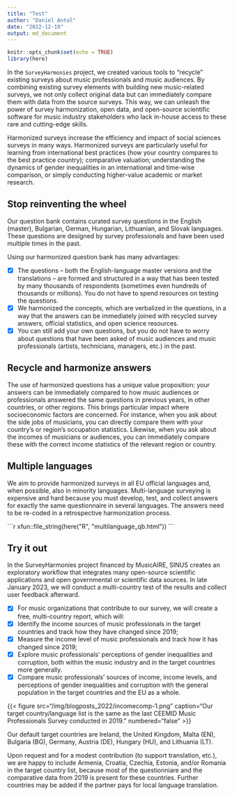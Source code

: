 ```yaml
---
title: "Test"
author: "Daniel Antal"
date: "2022-12-19"
output: md_document
---
```


```r
knitr::opts_chunk$set(echo = TRUE)
library(here)
```


In the `SurveyHarmonies` project, we created various tools to “recycle” existing surveys about music professionals and music audiences. By combining existing survey elements with building new music-related surveys, we not only collect original data but can immediately compare them with data from the source surveys. This way, we can unleash the power of survey harmonization, open data, and open-source scientific software for music industry stakeholders who lack in-house access to these rare and cutting-edge skills.

Harmonized surveys increase the efficiency and impact of social sciences surveys in many ways. Harmonized surveys are particularly useful for learning from international best practices (how your country compares to the best practice country); comparative valuation; understanding the dynamics of gender inequalities in an international and time-wise comparison, or simply conducting higher-value academic or market research.

## Stop reinventing the wheel

Our question bank contains curated survey questions in the English (master), Bulgarian, German, Hungarian, Lithuanian, and Slovak languages.  These questions are designed by survey professionals and have been used multiple times in the past.

Using our harmonized question bank has many advantages:

- [x] The questions – both the English-language master versions and the translations – are formed and structured in a way that has been tested by many thousands of respondents (sometimes even hundreds of thousands or millions). You do not have to spend resources on testing the questions.
- [x] We harmonized the concepts, which are verbalized in the questions, in a way that the answers can be immediately joined with recycled survey answers, official statistics, and open science resources.
- [x] You can still add your own questions, but you do not have to worry about questions that have been asked of music audiences and music professionals (artists, technicians, managers, etc.) in the past. 





## Recycle and harmonize answers

The use of harmonized questions has a unique value proposition: your answers can be immediately compared to how music audiences or professionals answered the same questions in previous years, in other countries, or other regions. This brings particular impact where socioeconomic factors are concerned. For instance, when you ask about the side jobs of musicians, you can directly compare them with your country’s or region's occupation statistics.  Likewise, when you ask about the incomes of musicians or audiences, you can immediately compare these with the correct income statistics of the relevant region or country. 

## Multiple languages

We aim to provide harmonized surveys in all EU official languages and, when possible, also in minority languages.  Multi-language surveying is expensive and hard because you must develop, test, and collect answers for exactly the same questionnaire in several languages. The answers need to be re-coded in a retrospective harmonization process.

````{=html}
```r
xfun::file_string(here("R", "multilanguage_qb.html"))
```
````

## Try it out

In the SurveyHarmonies project financed by MusicAIRE, SINUS creates an exploratory workflow that integrates many open-source scientific applications and open governmental or scientific data sources. In late January 2023, we will conduct a multi-country test of the results and collect user feedback afterward.

- [x] For music organizations that contribute to our survey, we will create a free, multi-country report, which will:
- [x] Identify the income sources of music professionals in the target countries and track how they have changed since 2019;
- [x] Measure the income level of music professionals and track how it has changed since 2019;
- [x] Explore music professionals’ perceptions of gender inequalities and corruption, both within the music industry and in the target countries more generally.
- [x] Compare music professionals’ sources of income, income levels, and perceptions of gender inequalities and corruption with the general population in the target countries and the EU as a whole.

{{< figure src="/img/blogposts_2022/incomecomp-1.png" caption="Our target country/language list is the same as the last CEEMID Music Professionals Survey conducted in 2019." numbered="false" >}}

Our default target countries are Ireland, the United Kingdom, Malta (EN), Bulgaria (BG), Germany, Austria (DE), Hungary (HU), and Lithuania (LT). 

Upon request and for a modest contribution (to support translation, etc.), we are happy to include Armenia, Croatia, Czechia, Estonia, and/or Romania in the target country list, because most of the questionniare and the comparative data from 2019 is present for these countries. Further countries may be added if the partner pays for local language translation.


